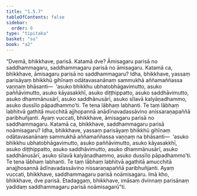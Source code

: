 ```yaml
---
title: "1.5.7"
tableOfContents: false
sidebar:
  order: 8
type: "tipitaka"
basket: "su"
book: "a2"
---
```



<DynamicBreadcrumb />

<Division number="49" book="a2" bookNo="15" page="73">

<Paragraph number="118" book="a2">
“Dvemā, bhikkhave, parisā. Katamā dve? Āmisagaru parisā no saddhammagaru, saddhammagaru parisā no āmisagaru. Katamā ca, bhikkhave, āmisagaru parisā no saddhammagaru? Idha, bhikkhave, yassaṃ parisāyaṃ bhikkhū gihīnaṃ odātavasanānaṃ sammukhā aññamaññassa vaṇṇaṃ bhāsanti—  ‘asuko bhikkhu ubhatobhāgavimutto, asuko paññāvimutto, asuko kāyasakkhī, asuko diṭṭhippatto, asuko saddhāvimutto, asuko dhammānusārī, asuko saddhānusārī, asuko sīlavā kalyāṇadhammo, asuko dussīlo pāpadhammo’ti. Te tena lābhaṃ labhanti. Te taṃ lābhaṃ labhitvā gathitā mucchitā ajjhopannā anādīnavadassāvino anissaraṇapaññā paribhuñjanti. Ayaṃ vuccati, bhikkhave, āmisagaru parisā no saddhammagaru.
</Paragraph>

<Paragraph number="119" book="a2">
Katamā ca, bhikkhave, saddhammagaru parisā noāmisagaru? Idha, bhikkhave, yassaṃ parisāyaṃ bhikkhū gihīnaṃ odātavasanānaṃ sammukhā aññamaññassa vaṇṇaṃ na bhāsanti—  ‘asuko bhikkhu ubhatobhāgavimutto, asuko paññāvimutto, asuko kāyasakkhī, asuko diṭṭhippatto, asuko saddhāvimutto, asuko dhammānusārī, asuko saddhānusārī, asuko sīlavā kalyāṇadhammo, asuko dussīlo pāpadhammo’ti. Te tena lābhaṃ labhanti. Te taṃ lābhaṃ labhitvā agathitā amucchitā anajjhosannā ādīnavadassāvino nissaraṇapaññā paribhuñjanti. Ayaṃ vuccati, bhikkhave, saddhammagaru parisā noāmisagaru. Imā kho, bhikkhave, dve parisā. Etadaggaṃ, bhikkhave, imāsaṃ dvinnaṃ parisānaṃ yadidaṃ saddhammagaru parisā noāmisagarū”ti.
</Paragraph>
</Division>